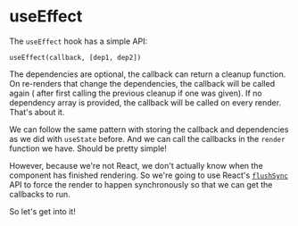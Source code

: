 # useEffect

<EpicVideo url="https://www.epicreact.dev/tutorials/build-react-hooks/introduction-to-useeffect" />

The `useEffect` hook has a simple API:

```tsx
useEffect(callback, [dep1, dep2])
```

The dependencies are optional, the callback can return a cleanup function. On
re-renders that change the dependencies, the callback will be called again (
after first calling the previous cleanup if one was given). If no dependency
array is provided, the callback will be called on every render. That's about it.

We can follow the same pattern with storing the callback and dependencies as we
did with `useState` before. And we can call the callbacks in the `render`
function we have. Should be pretty simple!

However, because we're not React, we don't actually know when the component has
finished rendering. So we're going to use React's
[`flushSync`](https://react.dev/reference/react-dom/flushSync) API to force the
render to happen synchronously so that we can get the callbacks to run.

So let's get into it!

